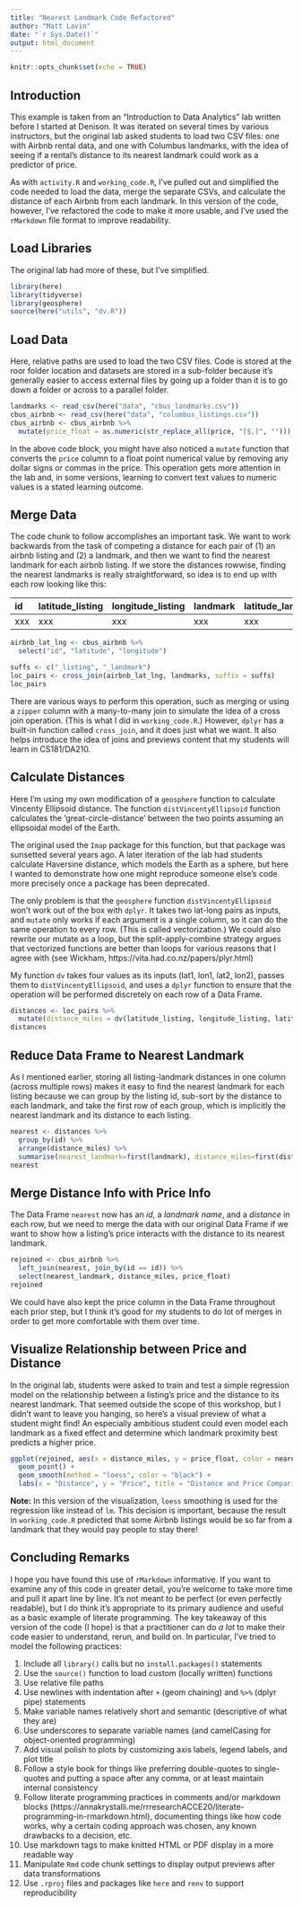 ```yaml
---
title: "Nearest Landmark Code Refactored"
author: "Matt Lavin"
date: "`r Sys.Date()`"
output: html_document
---
```


```r

knitr::opts_chunk$set(echo = TRUE)

```

## Introduction

This example is taken from an  "Introduction to Data Analytics" lab written before I started at Denison. It was iterated on several times by various instructors, but the original lab asked students to load two CSV files: one with Airbnb rental data, and one with Columbus landmarks, with the idea of seeing if a rental's distance to its nearest landmark could work as a predictor of price. 

As with `activity.R` and `working_code.R`, I've pulled out and simplified the code needed to load the data, merge the separate CSVs, and calculate the distance of each Airbnb from each landmark. In this version of the code, however, I've refactored the code to make it more usable, and I've used the `rMarkdown` file format to improve readability.

## Load Libraries 

The original lab had more of these, but I've simplified.

```r

library(here)
library(tidyverse)
library(geosphere)
source(here("utils", "dv.R"))

```

## Load Data

Here, relative paths are used to load the two CSV files. Code is stored at the roor folder location and datasets are stored in a sub-folder because it's generally easier to access external files by going up a folder than it is to go down a folder or across to a parallel folder.  

```r

landmarks <- read_csv(here("data", "cbus_landmarks.csv"))
cbus_airbnb <- read_csv(here("data", "columbus_listings.csv"))
cbus_airbnb <- cbus_airbnb %>% 
  mutate(price_float = as.numeric(str_replace_all(price, "[$,]", "")))

```

In the above code block, you might have also noticed a `mutate` function that converts the `price` column to a float point numerical value by removing any dollar signs or commas in the price. This operation gets more attention in the lab and, in some versions, learning to convert text values to numeric values is a stated learning outcome. 

## Merge Data 

The code chunk to follow accomplishes an important task. We want to work backwards from the task of competing a distance for each pair of (1) an airbnb listing and (2) a landmark, and then we want to find the nearest landmark for each airbnb listing. If we store the distances rowwise, finding the nearest landmarks is really straightforward, so idea is to end up with each row looking like this:

| id | latitude_listing | longitude_listing | landmark | latitude_landmark | longitude_landmark |
|:---|:---|:---|:---|:---|:---|
|xxx|xxx|xxx|xxx|xxx|xxx|

 
```r

airbnb_lat_lng <- cbus_airbnb %>% 
  select("id", "latitude", "longitude")

suffs <- c("_listing", "_landmark")
loc_pairs <- cross_join(airbnb_lat_lng, landmarks, suffix = suffs)
loc_pairs

```

There are various ways to perform this operation, such as merging or using a  `zipper` column with a many-to-many join to simulate the idea of a cross join operation. (This is what I did in `working_code.R`.) However, `dplyr` has a built-in function called `cross_join`, and it does just what we want. It also helps introduce the idea of joins and previews content that my students will learn in CS181/DA210. 

## Calculate Distances

Here I'm using my own modification of a `geosphere` function to calculate Vincenty Ellipsoid distance. The function `distVincentyEllipsoid` function calculates the 'great-circle-distance' between the two points assuming an ellipsoidal model of the Earth. 

The original used the `Imap` package for this function, but that package was sunsetted several years ago. A later iteration of the lab had students calculate Haversine distance, which models the Earth as a sphere, but here I wanted to demonstrate how one might reproduce someone else's code more precisely once a package has been deprecated.

The only problem is that the `geosphere` function `distVincentyEllipsoid` won't work out of the box with `dplyr`. It takes two lat-long pairs as inputs, and `mutate` only works if each argument is a single column, so it can do the same operation to every row. (This is called vectorization.) We could also rewrite our mutate as a loop, but the split-apply-combine strategy argues that vectorized functions are better than loops for various reasons that I agree with (see Wickham, https://vita.had.co.nz/papers/plyr.html)

My function `dv` takes four values as its inputs (lat1, lon1, lat2, lon2), passes them to `distVincentyEllipsoid`, and uses a `dplyr` function to ensure that the operation will be performed discretely on each row of a Data Frame. 

```r

distances <- loc_pairs %>% 
  mutate(distance_miles = dv(latitude_listing, longitude_listing, latitude_landmark, longitude_landmark))
distances

```

## Reduce Data Frame to Nearest Landmark

As I mentioned earlier, storing all listing-landmark distances in one column (across multiple rows) makes it easy to find the nearest landmark for each listing because we can group by the listing id, sub-sort by the distance to each landmark, and take the first row of each group, which is implicitly the nearest landmark and its distance to each listing. 

```r

nearest <- distances %>% 
  group_by(id) %>% 
  arrange(distance_miles) %>% 
  summarise(nearest_landmark=first(landmark), distance_miles=first(distance_miles))
nearest 

```

## Merge Distance Info with Price Info

The Data Frame `nearest` now has an _id_, a _landmark name_, and a _distance_ in each row, but we need to merge the data with our original Data Frame if we want to show how a listing's price interacts with the distance to its nearest landmark. 

```r

rejoined <- cbus_airbnb %>% 
  left_join(nearest, join_by(id == id)) %>% 
  select(nearest_landmark, distance_miles, price_float)
rejoined 

```

We could have also kept the price column in the Data Frame throughout each prior step, but I think it's good for my students to do lot of merges in order to get more comfortable with them over time.  

## Visualize Relationship between Price and Distance 

In the original lab, students were asked to train and test a simple regression model on the relationship between a listing's price and the distance to its nearest landmark. That seemed outside the scope of this workshop, but I didn't want to leave you hanging, so here's a visual preview of what a student might find! An especially ambitious student could even model each landmark as a fixed effect and determine which landmark proximity best predicts a higher price. 

```r

ggplot(rejoined, aes(x = distance_miles, y = price_float, color = nearest_landmark)) + 
  geom_point() + 
  geom_smooth(method = "loess", color = "black") + 
  labs(x = "Distance", y = "Price", title = "Distance and Price Comparison", color="Nearest Landmark")

```

__Note:__ In this version of the visualization, `loess` smoothing is used for the regression like instead of `lm`. This decision is important, because the result in `working_code.R` predicted that some Airbnb listings would be so far from a landmark that they would pay people to stay there! 

## Concluding Remarks

I hope you have found this use of `rMarkdown` informative. If you want to examine any of this code in greater detail, you're welcome to take more time and pull it apart line by line. It's not meant to be perfect (or even perfectly readable), but I do think it's appropriate to its primary audience and useful as a basic example of literate programming. The key takeaway of this version of the code (I hope) is that a practitioner can do _a lot_ to make their code easier to understand, rerun, and build on. In particular, I've tried to model the following practices:  

1. Include all `library()` calls but no `install.packages()` statements
2. Use the `source()` function to load custom (locally written) functions  
3. Use relative file paths 
4. Use newlines with indentation after `+` (geom chaining) and `%>%` (dplyr pipe) statements
5. Make variable names relatively short and semantic (descriptive of what they are) 
6. Use underscores to separate variable names (and camelCasing for object-oriented programming)
7. Add visual polish to plots by customizing axis labels, legend labels, and plot title
8. Follow a style book for things like preferring double-quotes to single-quotes and putting a space after any comma, or at least maintain internal consistency 
9. Follow literate programming practices in comments and/or markdown blocks (https://annakrystalli.me/rrresearchACCE20/literate-programming-in-rmarkdown.html), documenting things like how code works, why a certain coding approach was chosen, any known drawbacks to a decision, etc. 
10. Use markdown tags to make knitted HTML or PDF display in a more readable way
11. Manipulate `Rmd` code chunk settings to display output previews after data transformations
12. Use `.rproj` files and packages like `here` and `renv` to support reproducibility
